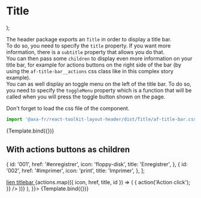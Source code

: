 
<Meta title="Structure/Title Bar" component={Title} argTypes={{}} />

# Title

  <Title {...args}>{children}</Title>
);

The header package exports an `Title` in order to display a title bar.  
To do so, you need to specify the `title` property. If you want more information, there is a `subtitle` property that allows you do that.  
You can then pass some `children` to display even more information on your title bar, for example for actions buttons on the right side of the bar (by using the `af-title-bar__actions` css class like in this complex story example).  
You can as well display an toggle menu on the left of the title bar. To do so, you need to specify the `toggleMenu` property which is a function that will be called when you will press the toggle button shown on the page.

Don't forget to load the css file of the component.

```javascript
import '@axa-fr/react-toolkit-layout-header/dist/Title/af-title-bar.css';
```

<Canvas>
  <Story
    name="Default"
    args={{
      title: 'Toolkit Axa',
      subtitle: 'Info complémentaire',
    }}>
    {Template.bind({})}
  </Story>
</Canvas>

<ArgsTable story="Default" />

## With actions buttons as children

  {
    id: '001',
    href: '#enregistrer',
    icon: 'floppy-disk',
    title: 'Enregistrer',
  },
  {
    id: '002',
    href: '#imprimer',
    icon: 'print',
    title: 'Imprimer',
  },
];

<Canvas>
  <Story
    name="With actions"
    args={{
      title: 'Toolkit Axa',
      subtitle: 'Info complémentaire',
      children: (
        <div className="af-title-bar__actions">
          <a className="af-title-bar__link" href="#lien" title="lien titlebar">
            lien titlebar
          </a>
          {actions.map(({ icon, href, title, id }) => (
            <Action
              key={id}
              icon={icon}
              href={href}
              title={title}
              onClick={() => {
                action('Action click');
              }}
            />
          ))}
        </div>
      ),
    }}>
    {Template.bind({})}
  </Story>
</Canvas>
